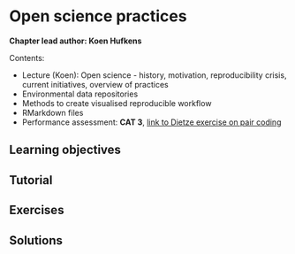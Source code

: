 # Open science practices {#open_science}

**Chapter lead author: Koen Hufkens**

Contents:

- Lecture (Koen): Open science - history, motivation, reproducibility crisis, current initiatives, overview of practices
- Environmental data repositories
- Methods to create visualised reproducible workflow
- RMarkdown files
- Performance assessment: **CAT 3**, [link to Dietze exercise on pair coding](https://github.com/stineb/EF_Activities/blob/master/Exercise_04_PairCoding.Rmd)

## Learning objectives

## Tutorial

## Exercises

## Solutions